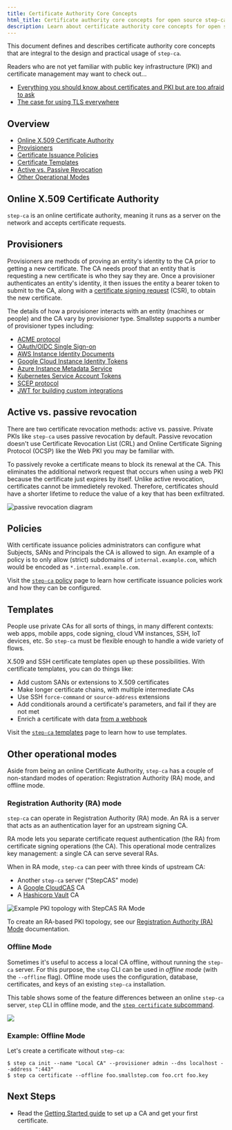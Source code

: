 ```yaml
---
title: Certificate Authority Core Concepts
html_title: Certificate authority core concepts for open source step-ca
description: Learn about certificate authority core concepts for open source step-ca
---
```



This document defines and describes certificate authority core concepts that are integral to the design
and practical usage of `step-ca`.

Readers who are not yet familiar with public key infrastructure (PKI) and 
certificate management may want to check out...

- [Everything you should know about certificates and PKI but are too afraid to ask](https://smallstep.com/blog/everything-pki/)
- [The case for using TLS everywhere](https://smallstep.com/blog/use-tls/)

## Overview

- [Online X.509 Certificate Authority](#online-and-offline-x509-certificate-authority)
- [Provisioners](#provisioners)
- [Certificate Issuance Policies](#policies)
- [Certificate Templates](#templates)
- [Active vs. Passive Revocation](#active-vs-passive-revocation)
- [Other Operational Modes](#other-operational-modes)

## Online X.509 Certificate Authority

`step-ca` is an online certificate authority, meaning it runs as a server
on the network and accepts certificate requests.

## Provisioners

Provisioners are methods of proving an entity's identity to the CA prior to getting a new certificate.
The CA needs proof that an entity that is requesting a new certificate is who they say they are.
Once a provisioner authenticates an entity's identity, it then issues the entity a bearer token to submit to the CA, along with a [certificate
signing
request](https://smallstep.com/blog/everything-pki.html#certificate-signing-requests
'CSR') (CSR), to obtain the new certificate.

The details of how a provisioner interacts with an entity (machines or people) and the CA vary by provisioner type.
Smallstep supports a number of provisioner types including:

- [ACME protocol](../step-ca/provisioners.mdx#acme)
- [OAuth/OIDC Single Sign-on](../step-ca/provisioners.mdx#oauthoidc-single-sign-on)
- [AWS Instance Identity Documents](../step-ca/provisioners.mdx#aws)
- [Google Cloud Instance Identity Tokens](../step-ca/provisioners.mdx#gcp)
- [Azure Instance Metadata Service](../step-ca/provisioners.mdx#azure) 
- [Kubernetes Service Account Tokens](../step-ca/provisioners.mdx#k8ssa-kubernetes-service-account) 
- [SCEP protocol](../step-ca/provisioners.mdx#scep)
- [JWT for building custom integrations](../step-ca/provisioners.mdx#jwt)

## Active vs. passive revocation

There are two certificate revocation methods: active vs. passive.
Private PKIs like `step-ca` uses passive revocation by default.
Passive revocation doesn't use Certificate Revocation List (CRL) and Online Certificate Signing Protocol (OCSP) like the Web PKI you may be familiar with. 

To passively revoke a certificate means to block its renewal at the CA.
This eliminates the additional network request that occurs when using a web PKI because the certificate just expires by itself. 
Unlike active revocation, certificates cannot be immedietely revoked.
Therefore, certificates should have a shorter lifetime to reduce the value of a key that has been exfiltrated.

![passive revocation diagram](/graphics/passive-revocation.png)

## Policies

With certificate issuance policies administrators can configure what Subjects, SANs and Principals the CA is allowed to sign.
An example of a policy is to only allow (strict) subdomains of `internal.example.com`, which would be encoded as `*.internal.example.com`.

Visit the [`step-ca` policy](../step-ca/policies.mdx) page to learn how certificate issuance policies work and how they can be configured.

## Templates

People use private CAs for all sorts of things, in many different contexts:
web apps, mobile apps, code signing, cloud VM instances, SSH, IoT devices, etc.
So `step-ca` must be flexible enough to handle a wide variety of flows.

X.509 and SSH certificate templates open up these possibilities.
With certificate templates, you can do things like:

- Add custom SANs or extensions to X.509 certificates
- Make longer certificate chains, with multiple intermediate CAs
- Use SSH `force-command` or `source-address` extensions
- Add conditionals around a certificate's parameters, and fail if they are not met
- Enrich a certificate with data [from a webhook](../step-ca/webhooks.mdx)

Visit the [`step-ca` templates](../step-ca/templates.mdx) page to learn how to use templates.

## Other operational modes

Aside from being an online Certificate Authority, `step-ca` has a couple of non-standard modes of operation:
Registration Authority (RA) mode, and offline mode.

### Registration Authority (RA) mode

`step-ca` can operate in Registration Authority (RA) mode.
An RA is a server that acts as an authentication layer for an upstream signing CA.

RA mode lets you separate certificate request authentication (the RA) from certificate signing operations (the CA).
This operational mode centralizes key management:
a single CA can serve several RAs.

When in RA mode, `step-ca` can peer with three kinds of upstream CA:

- Another `step-ca` server ("StepCAS" mode)
- A [Google CloudCAS](https://cloud.google.com/certificate-authority-service/) CA
- A [Hashicorp Vault](https://www.hashicorp.com/products/vault) CA

![Example PKI topology with StepCAS RA Mode](/graphics/stepcas-ra-mode.png)

To create an RA-based PKI topology, see our [Registration Authority (RA) Mode](../step-ca/registration-authority-ra-mode.mdx) documentation.

### Offline Mode

Sometimes it's useful to access a local CA offline, without running the `step-ca` server.
For this purpose, the `step` CLI can be used in _offline mode_ (with the `--offline` flag).
Offline mode uses the configuration, database, certificates, and keys of an existing `step-ca` installation.

This table shows some of the feature differences between an online `step-ca` server, `step` CLI in offline mode, and the [`step certificate` subcommand](https://smallstep.com/docs/step-cli/basic-crypto-operations#run-an-offline-x509-certificate-authority).

![](/graphics/cas-three-ways.png)

### Example: Offline Mode

Let's create a certificate without `step-ca`:

```shell-session nocopy
$ step ca init --name "Local CA" --provisioner admin --dns localhost --address ":443"
$ step ca certificate --offline foo.smallstep.com foo.crt foo.key
```

## Next Steps

- Read the [Getting Started guide](../step-ca/getting-started.mdx) to set up a CA and get your first certificate.
